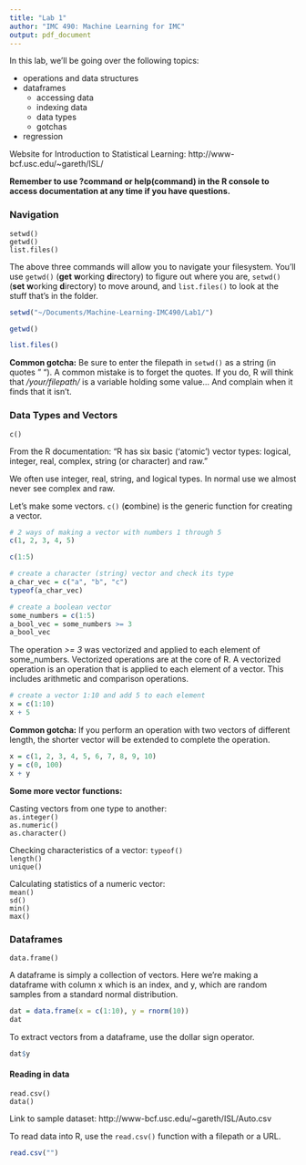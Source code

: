 ```yaml
---
title: "Lab 1"
author: "IMC 490: Machine Learning for IMC"
output: pdf_document
---
```


In this lab, we'll be going over the following topics:

- operations and data structures
- dataframes
  - accessing data
  - indexing data
  - data types
  - gotchas
- regression

Website for Introduction to Statistical Learning:
http://www-bcf.usc.edu/~gareth/ISL/

**Remember to use ?command or help(command) in the R console to access documentation at any time if you have questions.**

### Navigation

`setwd()`  
`getwd()`  
`list.files()`  

The above three commands will allow you to navigate your filesystem. You'll use `getwd()` (**get** **w**orking **d**irectory) to figure out where you are, `setwd()` (**set** **w**orking **d**irectory) to move around, and `list.files()` to look at the stuff that's in the folder.
 

```r
setwd("~/Documents/Machine-Learning-IMC490/Lab1/")
```

```r
getwd()
```

```r
list.files()
```

**Common gotcha:** Be sure to enter the filepath in `setwd()` as a string (in quotes " "). A common mistake is to forget the quotes. If you do, R will think that */your/filepath/* is a variable holding some value... And complain when it finds that it isn't.

\newpage
### Data Types and Vectors
`c()`  

From the R documentation: "R has six basic (‘atomic’) vector types: logical, integer, real, complex, string (or character) and raw."  

We often use integer, real, string, and logical types. In normal use we almost never see complex and raw.

Let's make some vectors. `c()` (**c**ombine) is the generic function for creating a vector.  

```r
# 2 ways of making a vector with numbers 1 through 5
c(1, 2, 3, 4, 5)
```

```r
c(1:5)
```

```r
# create a character (string) vector and check its type
a_char_vec = c("a", "b", "c")
typeof(a_char_vec)
```

```r
# create a boolean vector
some_numbers = c(1:5)
a_bool_vec = some_numbers >= 3
a_bool_vec
```

The operation *>= 3* was vectorized and applied to each element of some_numbers. Vectorized operations are at the core of R. A vectorized operation is an operation that is applied to each element of a vector. This includes arithmetic and comparison operations.

```r
# create a vector 1:10 and add 5 to each element
x = c(1:10)
x + 5
```

**Common gotcha:** If you perform an operation with two vectors of different length, the shorter vector will be extended to complete the operation.

```r
x = c(1, 2, 3, 4, 5, 6, 7, 8, 9, 10)
y = c(0, 100)
x + y
```

\newpage

**Some more vector functions:**

Casting vectors from one type to another:  
`as.integer()`  
`as.numeric()`  
`as.character()`  
  
Checking characteristics of a vector:
`typeof()`    
`length()`  
`unique()`  
  
Calculating statistics of a numeric vector:  
`mean()`    
`sd()`  
`min()`  
`max()`  

\newpage
### Dataframes
`data.frame()`  

A dataframe is simply a collection of vectors. Here we're making a dataframe with column x which is an index, and y, which are random samples from a standard normal distribution.  

```r
dat = data.frame(x = c(1:10), y = rnorm(10))
dat
```

To extract vectors from a dataframe, use the dollar sign operator.

```r
dat$y
```


#### Reading in data
`read.csv()`  
`data()`

Link to sample dataset: http://www-bcf.usc.edu/~gareth/ISL/Auto.csv

To read data into R, use the `read.csv()` function with a filepath or a URL.  

```r
read.csv("")
```








